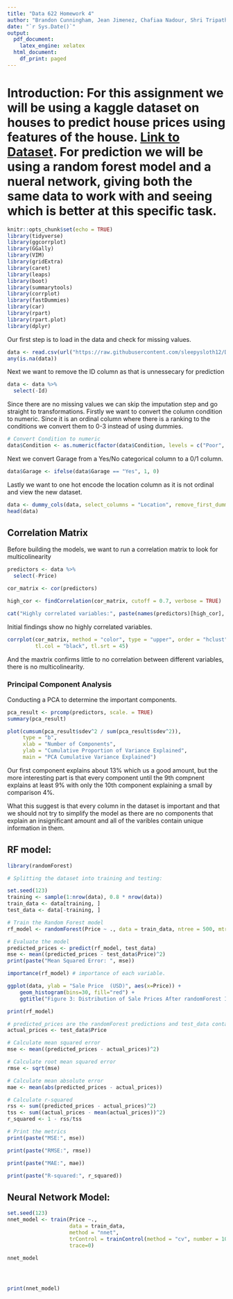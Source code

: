 ```yaml
---
title: "Data 622 Homework 4"
author: "Brandon Cunningham, Jean Jimenez, Chafiaa Nadour, Shri Tripathi"
date: "`r Sys.Date()`"
output:
  pdf_document: 
    latex_engine: xelatex
  html_document:
    df_print: paged
---
```


# Introduction: For this assignment we will be using a kaggle dataset on houses to predict house prices using features of the house. [Link to Dataset](https://www.kaggle.com/datasets/zafarali27/house-price-prediction-dataset?resource=download). For prediction we will be using a random forest model and a nueral network, giving both the same data to work with and seeing which is better at this specific task.

```r

knitr::opts_chunk$set(echo = TRUE)
library(tidyverse)
library(ggcorrplot)
library(GGally)
library(VIM)
library(gridExtra)
library(caret)
library(leaps)
library(boot)
library(summarytools)
library(corrplot)
library(fastDummies)
library(car)
library(rpart)
library(rpart.plot)
library(dplyr)
```

Our first step is to load in the data and check for missing values.

```r
data <- read.csv(url("https://raw.githubusercontent.com/sleepysloth12/DATA_622_HW01/refs/heads/main/homework4/House%20Price%20Prediction%20Dataset.csv"))
any(is.na(data))
```
Next we want to remove the ID column as that is unnessecary for prediction
```r
data <- data %>% 
  select(-Id) 
```

Since there are no missing values we can skip the imputation step and go straight to transformations. Firstly we want to convert the column condition to numeric. Since it is an ordinal column where there is a ranking to the conditions we convert them to 0-3 instead of using dummies.
```r
# Convert Condition to numeric
data$Condition <- as.numeric(factor(data$Condition, levels = c("Poor", "Fair", "Good", "Excellent"))) - 1
```
Next we convert Garage from a Yes/No categorical column to a 0/1 column.
```r
data$Garage <- ifelse(data$Garage == "Yes", 1, 0)
```
Lastly we want to one hot encode the location column as it is not ordinal and view the new dataset.
```r
data <- dummy_cols(data, select_columns = "Location", remove_first_dummy = TRUE, remove_selected_columns = TRUE)
head(data)
```

## Correlation Matrix

Before building the models, we want to run a correlation matrix to look for multicolinearity

```r
predictors <- data %>% 
  select(-Price) 

cor_matrix <- cor(predictors)

high_cor <- findCorrelation(cor_matrix, cutoff = 0.7, verbose = TRUE)

cat("Highly correlated variables:", paste(names(predictors)[high_cor], collapse = ", "), "\n")
```

Initial findings show no highly correlated variables.

```r
corrplot(cor_matrix, method = "color", type = "upper", order = "hclust", 
         tl.col = "black", tl.srt = 45)
```
And the maxtrix confirms little to no correlation between different variables, there is no multicolinearity.


### Principal Component Analysis

Conducting a PCA to determine the important components.

```r
pca_result <- prcomp(predictors, scale. = TRUE)
summary(pca_result)
```

```r
plot(cumsum(pca_result$sdev^2 / sum(pca_result$sdev^2)), 
     type = "b", 
     xlab = "Number of Components", 
     ylab = "Cumulative Proportion of Variance Explained",
     main = "PCA Cumulative Variance Explained")
```
Our first component explains about 13% which us a good amount, but the more interesting part is that every component until the 9th compnent explains at least 9% with only the 10th component explaining a small by comparison 4%. 

What this suggest is that every column in the dataset is important and that we should not try to simplify the model as there are no components that explain an insignificant amount and all of the varibles contain unique information in them. 




##  RF model:
```r

library(randomForest)

# Splitting the dataset into training and testing:

set.seed(123)
training <- sample(1:nrow(data), 0.8 * nrow(data))
train_data <- data[training, ]
test_data <- data[-training, ]

# Train the Random Forest model
rf_model <- randomForest(Price ~ ., data = train_data, ntree = 500, mtry = 3)

# Evaluate the model
predicted_prices <- predict(rf_model, test_data)
mse <- mean((predicted_prices - test_data$Price)^2)
print(paste("Mean Squared Error: ", mse))

```


```r

importance(rf_model) # importance of each variable.


```


```r

ggplot(data, ylab = "Sale Price  (USD)", aes(x=Price)) + 
    geom_histogram(bins=30, fill="red") +
    ggtitle("Figure 3: Distribution of Sale Prices After randomForest Imputation") 

```


```r
print(rf_model)
```


```r

# predicted_prices are the randomForest predictions and test_data contains the real prices
actual_prices <- test_data$Price

# Calculate mean squared error 
mse <- mean((predicted_prices - actual_prices)^2)

# Calculate root mean squared error
rmse <- sqrt(mse)

# Calculate mean absolute error
mae <- mean(abs(predicted_prices - actual_prices))

# Calculate r-squared
rss <- sum((predicted_prices - actual_prices)^2)
tss <- sum((actual_prices - mean(actual_prices))^2)
r_squared <- 1 - rss/tss

# Print the metrics
print(paste("MSE:", mse))

```


```r
print(paste("RMSE:", rmse))
```


```r
print(paste("MAE:", mae))
```


```r
print(paste("R-squared:", r_squared))
```


##  Neural Network Model:
```r


set.seed(123)
nnet_model <- train(Price ~., 
                    data = train_data, 
                    method = "nnet", 
                    trControl = trainControl(method = "cv", number = 10),
                    trace=0)

nnet_model





```


```r

print(nnet_model)

```


```r
```


```r
```

